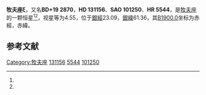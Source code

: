 {{Starbox begin
| name = 牧夫座ξ
}}
{{Starbox observe
| epoch = [[J2000.0|J2000.0]]
| constell = [[牧夫座|牧夫座]]<ref name=SIMBAD>{{cite web
 | url=http://simbad.u-strasbg.fr/simbad/sim-id?Ident=HR+5544
 | title=Pulsating variable Star
 | publisher=Centre de Données astronomiques de Strasbourg
 | work=SIMBAD
 | accessdate=2012-07-13
 | archive-date=2019-08-19
 | archive-url=https://web.archive.org/web/20190819082426/http://simbad.u-strasbg.fr/simbad/sim-id?Ident=HR+5544
 | dead-url=no
 }}</ref><ref name=DATA>{{cite web
 | url=http://vizier.u-strasbg.fr/viz-bin/VizieR-5?-out.add=.&-source=5050&-corr=PK=HR&-out.max=9999&HR=5544
 | title=VizieR Detailed Page
 | accessdate=2012-07-13
 | archive-date=2019-08-19
 | archive-url=https://web.archive.org/web/20190819175243/http://vizier.u-strasbg.fr/viz-bin/VizieR-5?-out.add=.&-source=5050&-corr=PK=HR&-out.max=9999&HR=5544
 | dead-url=no
 }}</ref>
| 星官 = 
| ra = {{RA|14|51|23.3}}<ref name=SIMBAD /><ref name=DATA />
| dec = {{DEC|+19|6|4}}<ref name=SIMBAD /><ref name=DATA />
| appmag_v = 4.55<ref name=SIMBAD /><ref name=DATA />
}}
{{Starbox character
| class = G8Ve+K4Ve<ref name=SIMBAD /><ref name=DATA />
| b-v = 0.73/1.15<ref name=SIMBAD /><ref name=DATA />
| u-b = 0.24/1.15<ref name=SIMBAD /><ref name=DATA />
| r-i = 0.43 / 0.28<ref name=SIMBAD /><ref name=DATA />
| variable = 
}}
{{Starbox astrometry
| radial_v = 0.30
| prop_mo_ra = 154.98
| prop_mo_dec=-66.43
| parallax=148.98
| p_error=0.48
| absmag_v=5.54/7.81
}}
{{Starbox catalog
| names =BD+19 2870，[[SAO星表|SAO]] 101250，[[HD星表|HD]] 131156，[[HR星表|HR]] 5544}}
{{Starbox reference |Simbad=HR+5544}}
{{Starbox end}}

'''牧夫座ξ'''，又名'''BD+19 2870'''，'''HD 131156'''、'''SAO 101250'''、'''HR 5544'''，是[[牧夫座|牧夫座]]的一颗恒星<ref name=SIMBAD /><ref name=DATA />，视星等为4.55，位于[[銀道座標系|銀經]]23.09，[[銀道座標系|銀緯]]61.36，其[[B1900.0|B1900.0]]坐标为赤經{{RA|14|46|46.4}}，赤緯{{DEC|+19|61.36|57}}。

== 参考文献 ==
{{reflist}}

{{star-stub}}

{{牧夫座恒星}}
{{星官|左摄提|3|4}}
[[Category:牧夫座|Category:牧夫座]]
[[Category:HD和HDE天體|131156]]
[[Category:HR天體|5544]]
[[Category:SAO天體|101250]]
